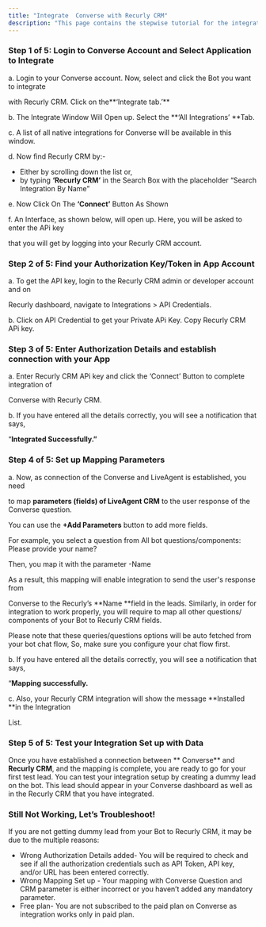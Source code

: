 ```yaml
---
title: "Integrate  Converse with Recurly CRM"
description: "This page contains the stepwise tutorial for the integration with  Converse"
---
```


### **Step 1 of 5: Login to  Converse Account and Select Application to Integrate**

a. Login to your  Converse account. Now, select and click the Bot you want to integrate

with Recurly CRM. Click on the**‘Integrate tab.’** 

b. The Integrate Window Will Open up. Select the **‘All Integrations’ **Tab.

c. A list of all native integrations for  Converse will be available in this window.

d. Now find Recurly CRM by:-

- Either by scrolling down the list or,
- by typing **‘Recurly CRM’** in the Search Box with the placeholder “Search Integration By Name”

e. Now Click On The **‘Connect’** Button As Shown

f. An Interface, as shown below, will open up. Here, you will be asked to enter the APi key

that you will get by logging into your Recurly CRM account.

### **Step 2 of 5: Find your Authorization Key/Token in App Account**

a. To get the API key, login to the Recurly CRM admin or developer account and on

Recurly dashboard, navigate to Integrations \> API Credentials.

b. Click on API Credential to get your Private APi Key. Copy Recurly CRM APi key.

### **Step 3 of 5: Enter Authorization Details and establish connection with your App**

a. Enter Recurly CRM APi key and click the ‘Connect’ Button to complete integration of

 Converse with Recurly CRM.

b. If you have entered all the details correctly, you will see a notification that says,

“**Integrated Successfully.”**

### **Step 4 of 5: Set up Mapping Parameters**

a. Now, as connection of the  Converse and LiveAgent is established, you need

to map **parameters (fields) of LiveAgent CRM** to the user response of the  Converse question.

You can use the **\+Add Parameters** button to add more fields.

For example, you select a question from All bot questions/components: Please provide your name?

Then, you map it with the parameter -Name

As a result, this mapping will enable integration to send the user's response from

 Converse to the Recurly’s **Name **field in the leads. Similarly, in order for integration to work properly, you will require to map all other questions/ components of your Bot to Recurly CRM fields.

Please note that these queries/questions options will be auto fetched from your bot chat flow, So, make sure you configure your chat flow first.

b. If you have entered all the details correctly, you will see a notification that says,

“**Mapping successfully.**

c. Also, your Recurly CRM integration will show the message **Installed **in the Integration

List.

### **Step 5 of 5: Test your Integration Set up with Data**

Once you have established a connection between ** Converse** and **Recurly CRM**, and the mapping is complete, you are ready to go for your first test lead. You can test your integration setup by creating a dummy lead on the bot. This lead should appear in your  Converse dashboard as well as in the Recurly CRM that you have integrated.

### **Still Not Working, Let’s Troubleshoot\!**

If you are not getting dummy lead from your Bot to Recurly CRM, it may be due to the multiple reasons:

- Wrong Authorization Details added- You will be required to check and see if all the authorization credentials such as API Token, API key, and/or URL has been entered correctly.
- Wrong Mapping Set up - Your mapping with  Converse Question and CRM parameter is either incorrect or you haven’t added any mandatory parameter.
- Free plan- You are not subscribed to the paid plan on  Converse as integration works only in paid plan.

 